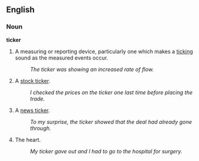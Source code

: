 ==English==

===Noun===
'''ticker'''

# A measuring or reporting device, particularly one which makes a [[tick]]ing sound as the measured events occur.
#: ''The ticker was showing an increased rate of flow.''
# A [[stock ticker]].
#: ''I checked the prices on the ticker one last time before placing the trade.''
# A [[news ticker]].
#: ''To my surprise, the ticker showed that the deal had already gone through.''
# {{cattag|Colloquial}} The heart.
#: ''My ticker gave out and I had to go to the hospital for surgery.''